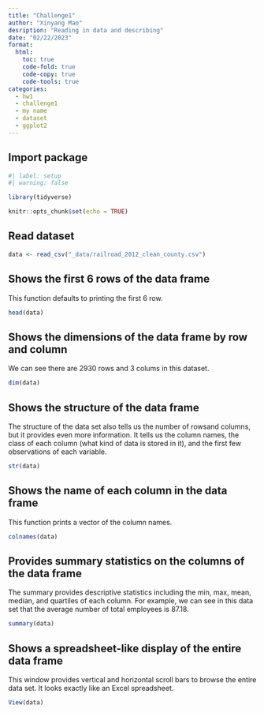 ```yaml
---
title: "Challenge1"
author: "Xinyang Mao"
desription: "Reading in data and describing"
date: "02/22/2023"
format:
  html:
    toc: true
    code-fold: true
    code-copy: true
    code-tools: true
categories:
  - hw1
  - challenge1
  - my name
  - dataset
  - ggplot2
---
```

## Import package
```r
#| label: setup
#| warning: false

library(tidyverse)

knitr::opts_chunk$set(echo = TRUE)
```


## Read dataset
```r

data <- read_csv("_data/railroad_2012_clean_county.csv")
```
## Shows the first 6 rows of the data frame
This function defaults to printing the first 6 row.
```r
head(data)
```
## Shows the dimensions of the data frame by row and column
We can see there are 2930 rows and 3 colums in this dataset.
```r
dim(data)
```
## Shows the structure of the data frame
The structure of the data set also tells us the number of rowsand columns, but it provides even more information. It tells us the column names, the class of each column (what kind of data is stored in it), and the first few observations of each variable.
```r
str(data)
```
## Shows the name of each column in the data frame
This function prints a vector of the column names.
```r
colnames(data)
```
## Provides summary statistics on the columns of the data frame
The summary provides descriptive statistics including the min, max, mean, median, and quartiles of each column. For example, we can see in this data set that the average number of total employees is 87.18.
```r
summary(data)
```
## Shows a spreadsheet-like display of the entire data frame
This window provides vertical and horizontal scroll bars to browse the entire data set. It looks exactly like an Excel spreadsheet.
```r
View(data)
```

